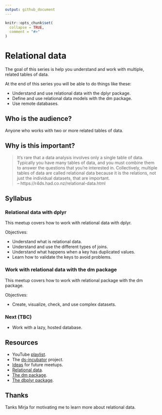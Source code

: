 ```yaml
---
output: github_document
---
```


```r
knitr::opts_chunk$set(
  collapse = TRUE,
  comment = "#>"
)
```

# Relational data

The goal of this series is help you understand and work with multiple,
related tables of data.

At the end of this series you will be able to do things like these:

* Understand and use relational data with the dplyr package.
* Define and use relational data models with the dm package.
* Use remote databases.

## Who is the audience?

Anyone who works with two or more related tables of data.

## Why is this important?

> It's rare that a data analysis involves only a single table of
data. Typically you have many tables of data, and you must combine them to
answer the questions that you're interested in. Collectively, multiple
tables of data are called relational data because it is the relations,
not just the individual datasets, that are important.  
-- https://r4ds.had.co.nz/relational-data.html

## Syllabus

### Relational data with dplyr

This meetup covers how to work with relational data with dplyr.

Objectives:

* Understand what is relational data.
* Understand and use the different types of joins.
* Understand what happens when a key has duplicated values.
* Learn how to validate the keys to avoid problems.

### Work with relational data with the dm package

This meetup covers how to work with relational package with the dm package.

Objectives:

* Create, visualize, check, and use complex datasets.

### Next (TBC)

* Work with a lazy, hosted database. 

## Resources

* YouTube [playlist](https://bit.ly/ds-incubator-videos).
* The
[ds-incubator](https://github.com/2DegreesInvesting/ds-incubator#ds-incubator)
project.
* [Ideas](https://bit.ly/dsi-ideas) for future meetups.
* [Relational data](https://r4ds.had.co.nz/relational-data.html).
* [The dm package](https://cynkra.github.io/dm/).
* [The dbplyr package](https://dbplyr.tidyverse.org/).

## Thanks

Tanks Mirja for motivating me to learn more about relational data.
